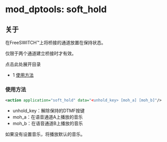 # mod_dptools: soft_hold

## 关于

在FreeSWITCH™上将桥接的通道放置在保持状态。

仅限于两个通道建立桥接时才有效。

点击此处展开目录

* 1 [使用方法](#-freeswitch--mod_dptools-soft_hold-)

### 使用方法

```xml
<action application="soft_hold" data="<unhold_key> [moh_a] [moh_b]"/>
```

* unhold_key：解除保持的DTMF按键
* moh_a：在语音通道A上播放的音乐
* moh_b：在语音通道B上播放的音乐

如果没有设置音乐，将播放默认的音乐。